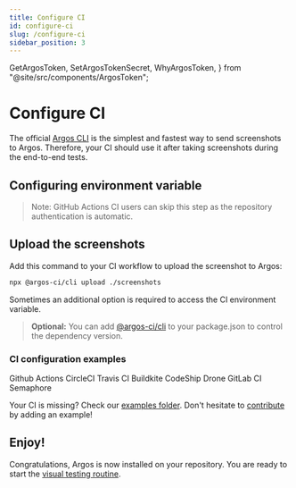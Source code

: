 ```yaml
---
title: Configure CI
id: configure-ci
slug: /configure-ci
sidebar_position: 3
---
```


  GetArgosToken,
  SetArgosTokenSecret,
  WhyArgosToken,
} from "@site/src/components/ArgosToken";

# Configure CI

The official [Argos CLI](/argos-cli) is the simplest and fastest way to send screenshots to Argos. Therefore, your CI should use it after taking screenshots during the end-to-end tests.

## Configuring environment variable

<WhyArgosToken />

> Note: GitHub Actions CI users can skip this step as the repository authentication is automatic.

<GetArgosToken />
<SetArgosTokenSecret />

## Upload the screenshots

Add this command to your CI workflow to upload the screenshot to Argos:

```sh
npx @argos-ci/cli upload ./screenshots
```

Sometimes an additional option is required to access the CI environment variable.

> **Optional:** You can add [@argos-ci/cli](https://www.npmjs.com/package/@argos-ci/cli) to your package.json to control the dependency version.

### CI configuration examples

<Cards>
  <LinkCard link="/github-actions" image={githubLogo}>
    Github Actions
  </LinkCard>
  <LinkCard link="/circle-ci" image={circleCiLogo}>
    CircleCI
  </LinkCard>
  <LinkCard link="/travis-ci" image={travisLogo}>
    Travis CI
  </LinkCard>
  <LinkCard link="/buildkite" image={buildkiteLogo}>
    Buildkite
  </LinkCard>
  <LinkCard link="/codeship" image={codeshipLogo}>
    CodeShip
  </LinkCard>
  <LinkCard link="/drone-ci" image={droneLogo}>
    Drone
  </LinkCard>
  <LinkCard link="/gitLab-ci" image={gitlabLogo}>
    GitLab CI
  </LinkCard>
  <LinkCard link="/semaphore" image={semaphoreLogo}>
    Semaphore
  </LinkCard>
</Cards>

Your CI is missing? Check our [examples folder](https://github.com/argos-ci/argos/tree/main/examples). Don't hesitate to [contribute](https://github.com/argos-ci/argos/blob/main/CONTRIBUTING.md) by adding an example!

## Enjoy!

Congratulations, Argos is now installed on your repository. You are ready to start the [visual testing routine](/visual-testing).
